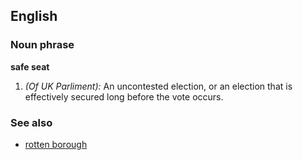 ==English==

===Noun phrase===
'''safe seat'''
# ''(Of UK Parliment):'' An uncontested election, or an election that is effectively secured long before the vote occurs.

===See also===
*[[rotten borough]]
